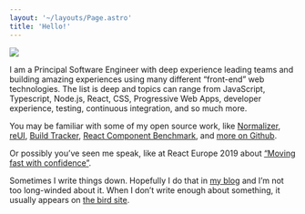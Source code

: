 ```yaml
---
layout: '~/layouts/Page.astro'
title: 'Hello!'
---
```


<div class="not-prose home-profile-img">
	<picture>
		<source srcset="/img/icon-512.avif" type="image/avif" />
		<source srcset="/img/icon-512.webp" type="image/webp" />
		<source srcset="/img/icon-512.png" type="image/png" />
		<img alt=" " width={512} height={512} />
	</picture>
</div>

I am a Principal Software Engineer with deep experience leading teams and building amazing experiences using many different “front-end” web technologies. The list is deep and topics can range from JavaScript, Typescript, Node.js, React, CSS, Progressive Web Apps, developer experience, testing, continuous integration, and so much more.

You may be familiar with some of my open source work, like [Normalizer](https://github.com/paularmstrong/normalizr), [reUI](https://reui.dev), [Build Tracker](https://buildtracker.dev), [React Component Benchmark](https://github.com/paularmstrong/react-component-benchmark), and [more on Github](https://github.com/paularmstrong 'Paul Armstrong’s Github profile').

Or possibly you’ve seen me speak, like at React Europe 2019 about [“Moving fast with confidence”](https://www.youtube.com/watch?v=ikn_dBSski8).

Sometimes I write things down. Hopefully I do that in [my blog](/blog) and I’m not too long-winded about it. When I don’t write enough about something, it usually appears on [the bird site](https://twitter.com/paularmstrong).
